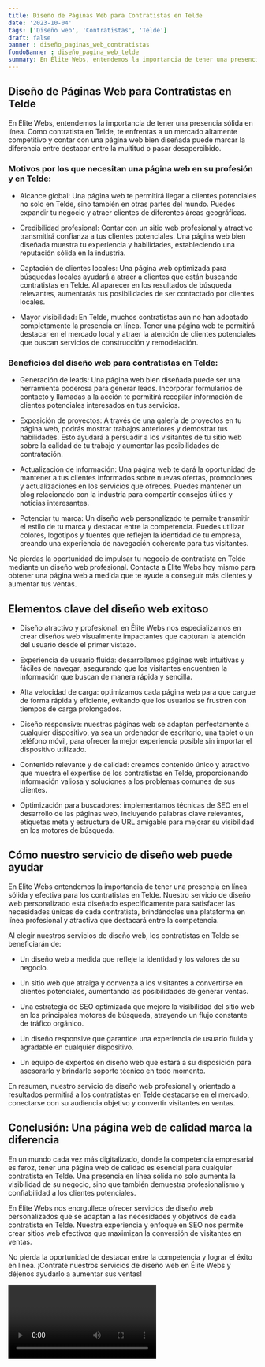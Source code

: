 ```yaml
---
title: Diseño de Páginas Web para Contratistas en Telde
date: '2023-10-04'
tags: ['Diseño web', 'Contratistas', 'Telde']
draft: false
banner : diseño_paginas_web_contratistas
fondoBanner : diseño_pagina_web_telde
summary: En Élite Webs, entendemos la importancia de tener una presencia sólida en línea. Como contratista en Telde, te enfrentas a un mercado altamente competitivo y contar con una página web bien diseñada puede marcar la diferencia entre destacar entre la multitud o pasar desapercibido. 
---
```


## Diseño de Páginas Web para Contratistas en Telde

En Élite Webs, entendemos la importancia de tener una presencia sólida en línea. Como contratista en Telde, te enfrentas a un mercado altamente competitivo y contar con una página web bien diseñada puede marcar la diferencia entre destacar entre la multitud o pasar desapercibido. 

### Motivos por los que necesitan una página web en su profesión y en Telde:
- Alcance global: Una página web te permitirá llegar a clientes potenciales no solo en Telde, sino también en otras partes del mundo. Puedes expandir tu negocio y atraer clientes de diferentes áreas geográficas.

- Credibilidad profesional: Contar con un sitio web profesional y atractivo transmitirá confianza a tus clientes potenciales. Una página web bien diseñada muestra tu experiencia y habilidades, estableciendo una reputación sólida en la industria.

- Captación de clientes locales: Una página web optimizada para búsquedas locales ayudará a atraer a clientes que están buscando contratistas en Telde. Al aparecer en los resultados de búsqueda relevantes, aumentarás tus posibilidades de ser contactado por clientes locales.

- Mayor visibilidad: En Telde, muchos contratistas aún no han adoptado completamente la presencia en línea. Tener una página web te permitirá destacar en el mercado local y atraer la atención de clientes potenciales que buscan servicios de construcción y remodelación.

### Beneficios del diseño web para contratistas en Telde:

- Generación de leads: Una página web bien diseñada puede ser una herramienta poderosa para generar leads. Incorporar formularios de contacto y llamadas a la acción te permitirá recopilar información de clientes potenciales interesados en tus servicios.

- Exposición de proyectos: A través de una galería de proyectos en tu página web, podrás mostrar trabajos anteriores y demostrar tus habilidades. Esto ayudará a persuadir a los visitantes de tu sitio web sobre la calidad de tu trabajo y aumentar las posibilidades de contratación.

- Actualización de información: Una página web te dará la oportunidad de mantener a tus clientes informados sobre nuevas ofertas, promociones y actualizaciones en los servicios que ofreces. Puedes mantener un blog relacionado con la industria para compartir consejos útiles y noticias interesantes.

- Potenciar tu marca: Un diseño web personalizado te permite transmitir el estilo de tu marca y destacar entre la competencia. Puedes utilizar colores, logotipos y fuentes que reflejen la identidad de tu empresa, creando una experiencia de navegación coherente para tus visitantes.

No pierdas la oportunidad de impulsar tu negocio de contratista en Telde mediante un diseño web profesional. Contacta a Élite Webs hoy mismo para obtener una página web a medida que te ayude a conseguir más clientes y aumentar tus ventas.

<GifSeo />

<Cta />

## Elementos clave del diseño web exitoso

- Diseño atractivo y profesional: en Élite Webs nos especializamos en crear diseños web visualmente impactantes que capturan la atención del usuario desde el primer vistazo.

- Experiencia de usuario fluida: desarrollamos páginas web intuitivas y fáciles de navegar, asegurando que los visitantes encuentren la información que buscan de manera rápida y sencilla.

- Alta velocidad de carga: optimizamos cada página web para que cargue de forma rápida y eficiente, evitando que los usuarios se frustren con tiempos de carga prolongados.

- Diseño responsive: nuestras páginas web se adaptan perfectamente a cualquier dispositivo, ya sea un ordenador de escritorio, una tablet o un teléfono móvil, para ofrecer la mejor experiencia posible sin importar el dispositivo utilizado.

- Contenido relevante y de calidad: creamos contenido único y atractivo que muestra el expertise de los contratistas en Telde, proporcionando información valiosa y soluciones a los problemas comunes de sus clientes.

- Optimización para buscadores: implementamos técnicas de SEO en el desarrollo de las páginas web, incluyendo palabras clave relevantes, etiquetas meta y estructura de URL amigable para mejorar su visibilidad en los motores de búsqueda.

## Cómo nuestro servicio de diseño web puede ayudar

En Élite Webs entendemos la importancia de tener una presencia en línea sólida y efectiva para los contratistas en Telde. Nuestro servicio de diseño web personalizado está diseñado específicamente para satisfacer las necesidades únicas de cada contratista, brindándoles una plataforma en línea profesional y atractiva que destacará entre la competencia.

Al elegir nuestros servicios de diseño web, los contratistas en Telde se beneficiarán de:

- Un diseño web a medida que refleje la identidad y los valores de su negocio.

- Un sitio web que atraiga y convenza a los visitantes a convertirse en clientes potenciales, aumentando las posibilidades de generar ventas.

- Una estrategia de SEO optimizada que mejore la visibilidad del sitio web en los principales motores de búsqueda, atrayendo un flujo constante de tráfico orgánico.

- Un diseño responsive que garantice una experiencia de usuario fluida y agradable en cualquier dispositivo.

- Un equipo de expertos en diseño web que estará a su disposición para asesorarlo y brindarle soporte técnico en todo momento.

En resumen, nuestro servicio de diseño web profesional y orientado a resultados permitirá a los contratistas en Telde destacarse en el mercado, conectarse con su audiencia objetivo y convertir visitantes en ventas.

## Conclusión: Una página web de calidad marca la diferencia

En un mundo cada vez más digitalizado, donde la competencia empresarial es feroz, tener una página web de calidad es esencial para cualquier contratista en Telde. Una presencia en línea sólida no solo aumenta la visibilidad de su negocio, sino que también demuestra profesionalismo y confiabilidad a los clientes potenciales.

En Élite Webs nos enorgullece ofrecer servicios de diseño web personalizados que se adaptan a las necesidades y objetivos de cada contratista en Telde. Nuestra experiencia y enfoque en SEO nos permite crear sitios web efectivos que maximizan la conversión de visitantes en ventas.

No pierda la oportunidad de destacar entre la competencia y lograr el éxito en línea. ¡Contrate nuestros servicios de diseño web en Élite Webs y déjenos ayudarlo a aumentar sus ventas!

<Video />

<CtaBot job='Contratistas' city='Telde'/>

<Gmaps query='Telde+españa+maps' />